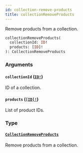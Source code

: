 ```yaml
---
id: collection-remove-products
title: collectionRemoveProducts
---
```


Remove products from a collection.

```graphql
collectionRemoveProducts(
  collectionId: ID!
  products: [ID]!
): CollectionRemoveProducts

```

### Arguments

#### `collectionId` ([`ID!`](../../../developer/api-reference/scalars/id))

ID of a collection.

#### `products` ([`[ID]!`](../../../developer/api-reference/scalars/id))

List of product IDs.

### Type

#### [`CollectionRemoveProducts`](../../../developer/api-reference/objects/collection-remove-products)

Remove products from a collection.
